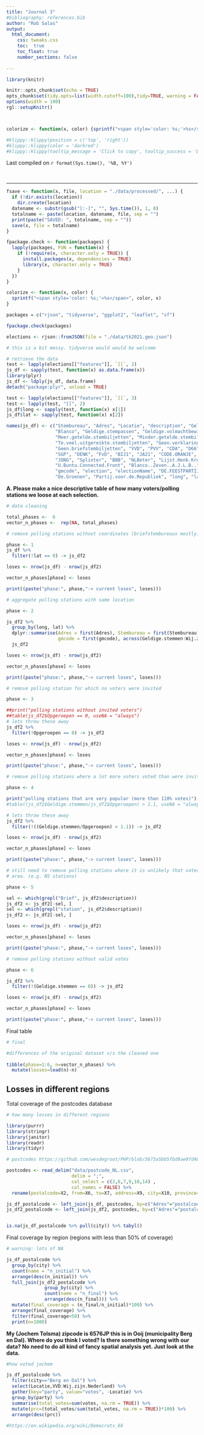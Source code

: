 ```yaml
---
title: "Journal 3"
#bibliography: references.bib
author: "Rob Salas"
output: 
  html_document:
    css: tweaks.css
    toc:  true
    toc_float: true
    number_sections: false
 
---
```




```r
library(knitr)

knitr::opts_chunk$set(echo = TRUE)
opts_chunk$set(tidy.opts=list(width.cutoff=100),tidy=TRUE, warning = FALSE, message = FALSE,comment = "#>", cache=TRUE, class.source=c("test"), class.output=c("test2"))
options(width = 100)
rgl::setupKnitr()



colorize <- function(x, color) {sprintf("<span style='color: %s;'>%s</span>", color, x) }

```

```r
#klippy::klippy(position = c('top', 'right'))
#klippy::klippy(color = 'darkred')
#klippy::klippy(tooltip_message = 'Click to copy', tooltip_success = 'Done')
```

Last compiled on `r format(Sys.time(), '%B, %Y')`

<br>

----

```r
fsave <- function(x, file, location = "./data/processed/", ...) {
  if (!dir.exists(location))
    dir.create(location)
  datename <- substr(gsub("[:-]", "", Sys.time()), 1, 8)
  totalname <- paste(location, datename, file, sep = "")
  print(paste("SAVED: ", totalname, sep = ""))
  save(x, file = totalname)
}

fpackage.check <- function(packages) {
  lapply(packages, FUN = function(x) {
    if (!require(x, character.only = TRUE)) {
      install.packages(x, dependencies = TRUE)
      library(x, character.only = TRUE)
    }
  })
}

colorize <- function(x, color) {
  sprintf("<span style='color: %s;'>%s</span>", color, x)
}

packages = c("rjson", "tidyverse", "ggplot2", "leaflet", "sf")

fpackage.check(packages)
```

```r
elections <- rjson::fromJSON(file = "./data/tk2021.geo.json")

# this is a bit messy. tidyverse would would be welcome

# retrieve the data
test <- lapply(elections[["features"]], `[[`, 2)
js_df <- sapply(test, function(x) as.data.frame(x))
library(plyr)
js_df <- ldply(js_df, data.frame)
detach("package:plyr", unload = TRUE)

test <- lapply(elections[["features"]], `[[`, 3)
test <- lapply(test, "[[", 2)
js_df$long <- sapply(test, function(x) x[1])
js_df$lat <- sapply(test, function(x) x[2])

names(js_df) <- c("Stembureau", "Adres", "Locatie", "description", "Geldige.stemmen", "Opgeroepen", "Ongeldig",
                  "Blanco", "Geldige.stempassen", "Geldige.volmachtbewijzen", "Geldige.kiezerspassen", "Toegelaten.kiezers",
                  "Meer.getelde.stembiljetten", "Minder.getelde.stembiljetten", "Meegenomen.stembiljetten", "Te.weinig.uitgereikte.stembiljetten",
                  "Te.veel.uitgereikte.stembiljetten", "Geen.verklaring", "Andere.verklaring", "Te.veel.briefstembiljetten",
                  "Geen.briefstembiljetten", "VVD", "PVV", "CDA", "D66", "GL", "SP", "PvdA", "CU", "PvdD", "PLUS50",
                  "SGP", "DENK", "FvD", "BIJ1", "JA21", "CODE.ORANJE", "Volt", "NIDA", "Piratenpartij", "LP..Libertaire.Partij.",
                  "JONG", "Splinter", "BBB", "NLBeter", "Lijst.Henk.Krol", "OPRECHT", "JEZUS.LEEFT", "Trots.op.Nederland..TROTS.",
                  "U.Buntu.Connected.Front", "Blanco..Zeven..A.J.L.B..", "Partij.van.de.Eenheid", "Wij.zijn.Nederland",
                  "gmcode", "election", "electionName", "DE.FEESTPARTIJ..DFP.", "Modern.Nederland", "Vrij.en.Sociaal.Nederland",
                  "De.Groenen", "Partij.voor.de.Republiek", "long", "lat")
```

**A. Please make a nice descriptive table of how many voters/polling stations we loose at each selection.**

```r
# data cleaning

total_phases <-  6
vector_n_phases <-  rep(NA, total_phases)

# remove polling stations without coordinates (briefstembureaus mostly)

phase <- 1
js_df %>%
  filter(!lat == 0) -> js_df2

loses <- nrow(js_df) - nrow(js_df2)

vector_n_phases[phase] <- loses

print((paste("phase:", phase,"-> current loses", loses)))

# aggregate polling stations with same location

phase <- 2

js_df2 %>%
  group_by(long, lat) %>%
  dplyr::summarise(Adres = first(Adres), Stembureau = first(Stembureau), description = first(description),
                   gmcode = first(gmcode), across(Geldige.stemmen:Wij.zijn.Nederland, ~sum(.x, na.rm = TRUE))) ->
  js_df2

loses <- nrow(js_df) - nrow(js_df2)

vector_n_phases[phase] <- loses

print((paste("phase:", phase,"-> current loses", loses)))

# remove polling station for which no voters were invited

phase <- 3

##print("polling stations without invited voters")
##table(js_df2$Opgeroepen == 0, useNA = "always")
# lets throw these away
js_df2 %>%
  filter(!Opgeroepen == 0) -> js_df2

loses <- nrow(js_df) - nrow(js_df2)

vector_n_phases[phase] <- loses

print((paste("phase:", phase,"-> current loses", loses)))

# remove polling stations where a lot more voters voted than were invited.

phase <- 4

print("polling stations that are very popular (more than 110% votes)")
#table((js_df2$Geldige.stemmen/js_df2$Opgeroepen) > 1.1, useNA = "always")

# lets throw these away
js_df2 %>%
  filter(!((Geldige.stemmen/Opgeroepen) > 1.1)) -> js_df2

loses <- nrow(js_df) - nrow(js_df2)

vector_n_phases[phase] <- loses

print((paste("phase:", phase,"-> current loses", loses)))

# still need to remove polling stations where it is unlikely that voters are from their catching
# area. (e.g. NS stations)

phase <- 5

sel <- which(grepl("Brief", js_df2$description))
js_df2 <- js_df2[-sel, ]
sel <- which(grepl("station", js_df2$description))
js_df2 <- js_df2[-sel, ]

loses <- nrow(js_df) - nrow(js_df2)

vector_n_phases[phase] <- loses

print((paste("phase:", phase,"-> current loses", loses)))

# remove polling stations without valid votes

phase <- 6

js_df2 %>%
  filter(!(Geldige.stemmen == 0)) -> js_df2

loses <- nrow(js_df) - nrow(js_df2)

vector_n_phases[phase] <- loses

print((paste("phase:", phase,"-> current loses", loses)))

```

Final table

```r
# final

#differences of the original dataset v/s the cleaned one
 
tibble(phase=1:6, n=vector_n_phases) %>%
  mutate(losses=lead(n)-n)
```

## Losses in different regions

Total coverage of the postcodes database

```r
# how many losses in different regions

library(purrr)
library(stringr)
library(janitor)
library(readr)
library(tidyr)

# postcodes https://github.com/wesdegroot/PHP/blob/5673a5bb5fbd9ae0fd4870755a3dab428cf5cbf3/datasets/postcode_NL.csv.zip

postcodes <- read_delim("data/postcode_NL.csv", 
                        delim = ";",
                        col_select = c(2,6,7,9,10,14) ,
                        col_names = FALSE) %>% 
  rename(postalcode=X2, from=X6, to=X7, address=X9, city=X10, province=X14)

js_df_postalcode <- left_join(js_df, postcodes, by=c("Adres"="postalcode"))
js_df2_postalcode <- left_join(js_df2, postcodes, by=c("Adres"="postalcode"))


is.na(js_df_postalcode %>% pull(city)) %>% tabyl()

```

Final coverage by region (regions with less than 50% of coverage)

```r

# warning: lots of NA

js_df_postalcode %>%
  group_by(city) %>%
  count(name = "n_initial") %>% 
  arrange(desc(n_initial)) %>% 
  full_join(js_df2_postalcode %>%
              group_by(city) %>%
              count(name = "n_final") %>% 
              arrange(desc(n_final))) %>% 
  mutate(final_coverage = (n_final/n_initial)*100) %>% 
  arrange(final_coverage) %>% 
  filter(final_coverage<50) %>% 
  print(n=1000)
```


**My (Jochem Tolsma) zipcode is 6576JP this is in Ooij (municipality Berg en Dal). Where do you think I voted? Is there something wrong with our data? No need to do all kind of fancy spatial analysis yet. Just look at the data.**

```r
#how voted jochem

js_df_postalcode %>% 
  filter(city=="Berg en Dal") %>% 
  select(Locatie,VVD:Wij.zijn.Nederland) %>% 
  gather(key="party", value="votes", -Locatie) %>% 
  group_by(party) %>% 
  summarise(total_votes=sum(votes, na.rm = TRUE)) %>% 
  mutate(prc=(total_votes/sum(total_votes, na.rm = TRUE))*100) %>% 
  arrange(desc(prc))
  
#https://en.wikipedia.org/wiki/Democrats_66
```








